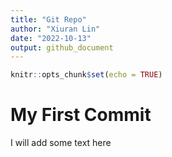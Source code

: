 ```yaml
---
title: "Git Repo"
author: "Xiuran Lin"
date: "2022-10-13"
output: github_document
---
```


```r
knitr::opts_chunk$set(echo = TRUE)
```
# My First Commit
I will add some text here